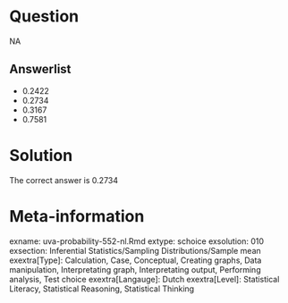 Question
========

NA

Answerlist
----------
* 0.2422
* 0.2734
* 0.3167
* 0.7581

Solution
========

The correct answer is  0.2734 

Meta-information
================
exname: uva-probability-552-nl.Rmd 
extype: schoice 
exsolution: 010 
exsection: Inferential Statistics/Sampling Distributions/Sample mean
exextra[Type]: Calculation, Case, Conceptual, Creating graphs, Data manipulation, Interpretating graph, Interpretating output, Performing analysis, Test choice 
exextra[Langauge]: Dutch 
exextra[Level]: Statistical Literacy, Statistical Reasoning, Statistical Thinking 
